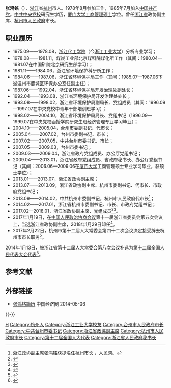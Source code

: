 '''张鸿铭'''（{{bd|1955年|11月||catIdx=Z张}}），[[浙江|浙江]]省[[杭州|杭州]]市人。1978年8月参加工作，1985年7月加入[[中国共产党|中国共产党]]。[[中共中央党校|中共中央党校]]研究生学历，[[厦门大学|厦门大学]][[工商管理硕士|工商管理硕士]]学位。曾任[[浙江省|浙江省]]政协副主席、[[杭州市人民政府|杭州市人民政府]]市长。

== 职业履历 ==
* 1975.09——1978.08，[[浙江化工学院|浙江化工学院]]（今[[浙江工业大学|浙江工业大学]]）分析专业学习；
* 1978.08——1981.11，煤炭工业部北京煤科院煤化所工作（其间：1980.04—1981.07在中国矿院北京研究生部学习）；
* 1981.11——1984.06，浙江省环境保护科研所工作；
* 1984.06——1987.06，浙江省环境保护局工作（其间：1985.07—1987.06下派温州市鹿城区环保办公室任副主任）；
* 1987.06——1992.04，浙江省环境保护局开发治理处副处长；
* 1992.04——1993.08，浙江省环境保护局开发治理处处长；
* 1993.08——1998.02，浙江省环境保护局副局长、党组成员（其间：1996.09—1997.07在中央党校中青年干部培训班学习）；
* 1998.02——2004.10，浙江省环境保护局局长、党组书记（1996.09—1999.07在中央党校函授学院研究生班经济管理专业学习毕业）；
* 2004.10——2005.04，[[台州市|台州市]]委副书记、代市长；
* 2005.04——2007.02，台州市委副书记、市长；
* 2007.02——2007.05，中共台州市委书记、市长；
* 2007.05——2009.03，台州市委书记；
* 2009.03——2009.04，浙江省政府党组成员、办公厅党组书记；
* 2009.04——2013.01，浙江省政府党组成员、省政府秘书长、办公厅党组书记（其间：2006.06—2009.06在[[厦门大学|厦门大学]]工商管理硕士专业学习毕业，获硕士学位）；
* 2013.01——2013.07，浙江省政协副主席；
* 2013.07——2013.09，浙江省政协副主席、杭州市委副书记、代市长、市政府党组书记；
* 2013.09——2014.02，中共杭州市委副书记，杭州市人民政府代市长<ref name="测试">[http://society.people.com.cn/n/2013/0702/c1008-22040700.html 浙江政协副主席张鸿铭获提名任杭州市长] {{Wayback|url=http://society.people.com.cn/n/2013/0702/c1008-22040700.html |date=20160304085059 }}，人民网。</ref>；
* 2014.02——2017.01，浙江省杭州市委副书记、市长、市政府党组书记；
*2017.02—2018.01，浙江省政协副主席、党组成员<ref>{{cite web|accessdate=2014-06-06|url=http://district.ce.cn/newarea/sddy/201402/14/t20140214_2303056.shtml|title=张鸿铭当选杭州市长|publisher=中国经济网|archive-date=2021-01-06|archive-url=https://web.archive.org/web/20210106071646/http://district.ce.cn/newarea/sddy/201402/14/t20140214_2303056.shtml}}</ref><ref>{{cite web|accessdate=2014-07-14|url=http://district.ce.cn/zt/zlk/bg/201402/18/t20140218_2324831.shtml|title=杭州市政府工作报告 (2014年2月10日 张鸿铭)|publisher=中国经济网|archive-date=2021-01-07|archive-url=https://web.archive.org/web/20210107040127/http://district.ce.cn/zt/zlk/bg/201402/18/t20140218_2324831.shtml}}</ref>。
*2017年1月19日，在[[中国人民政治协商会议|中国人民政治协商会议]]第十一届浙江省委员会第五次会议上，当选浙江省政协副主席，2018年1月29日卸任<ref >{{cite web |url=http://news.sohu.com/20170119/n479158564.shtml |language= |title=郑继伟、张鸿铭当选浙江省政协副主席 均年满60岁 |publisher=搜狐 |date=2017-01-19 |accessdate= |archive-date=2017-01-31 |archive-url=https://web.archive.org/web/20170131192714/http://news.sohu.com/20170119/n479158564.shtml |dead-url=no }}</ref>。
*2017年2月22日，杭州市第十二届人大常委会第四十二次会议决定接受辞去杭州市市长职务<ref>{{cite web|url=http://news.163.com/17/0222/12/CDSK87UK000187VE.html|language=|title=温州市委书记徐立毅任杭州代市长，61岁张鸿铭辞任杭州市长|publisher=澎湃|date=2017-02-22|accessdate=|archive-url=https://web.archive.org/web/20170222195715/http://news.163.com/17/0222/12/CDSK87UK000187VE.html|archive-date=2017-02-22|dead-url=yes}}</ref>。

2014年1月13日，被浙江省第十二届人大常委会第八次会议补选为[[第十二届全国人民代表大会代表|第十二届全国人民代表大会代表]]<ref>{{cite news|title=第十二届全国人民代表大会常务委员会代表资格审查委员会关于个别代表的代表资格的报告（2014年2月27日第十二届全国人民代表大会常务委员会第七次会议通过）|url=http://www.npc.gov.cn/wxzl/gongbao/2014-05/30/content_1867711.htm|accessdate=2016-07-03|newspaper=中国人大网|archive-date=2016-08-28|archive-url=https://web.archive.org/web/20160828172051/http://www.npc.gov.cn/wxzl/gongbao/2014-05/30/content_1867711.htm|dead-url=no}}</ref>。

==参考文献==
<references />
<div class="references-small">
<references />
</div>
==外部链接==
*[http://district.ce.cn/newarea/sddy/201402/14/t20140214_2303056.shtml 张鸿铭简历 ] {{Wayback|url=http://district.ce.cn/newarea/sddy/201402/14/t20140214_2303056.shtml |date=20210106071646 }} 中国经济网 2014-05-06

{{-}}
{{start box}}
{{s-gov|prc}}
{{s-before|{{Box|[[邵占维|邵占维]]}}}}
{{s-title|[[杭州市人民政府|杭州市人民政府]]市长|2013年7月－2017年2月}}
{{s-after|[[徐立毅|徐立毅]]}}
{{end box}}

{{1996届中央党校一年制中青年干部培训班}}
{{杭州市市长}}

{{DEFAULTSORT:Z张}}
[[Category:张姓|H]]
[[Category:杭州人|Category:杭州人]]
[[Category:浙江工业大学校友|Category:浙江工业大学校友]]
[[Category:台州市人民政府市长|Category:台州市人民政府市长]]
[[Category:中共台州市委书记|Category:中共台州市委书记]]
[[Category:浙江省政協副主席|Category:浙江省政協副主席]]
[[Category:杭州市人民政府市长|Category:杭州市人民政府市长]]
[[Category:第十二届全国人大代表|Category:第十二届全国人大代表]]
[[Category:浙江省人民政府秘书长|Category:浙江省人民政府秘书长]]
